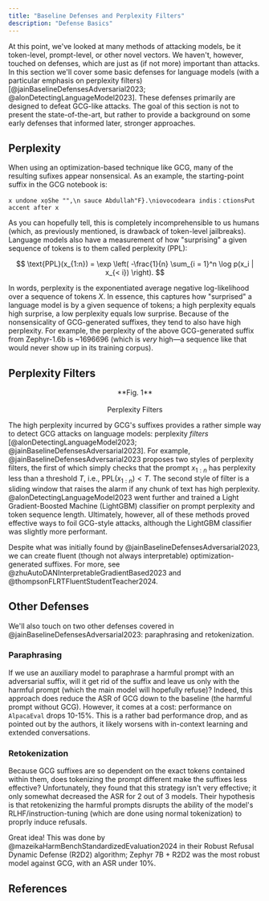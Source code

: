 ```yaml
---
title: "Baseline Defenses and Perplexity Filters"
description: "Defense Basics"
---
```


At this point, we've looked at many methods of attacking models, be it token-level, prompt-level, or other novel vectors. We haven't, however, touched on defenses, which are just as (if not more) important than attacks. In this section we'll cover some basic defenses for language models (with a particular emphasis on perplexity filters) [@jainBaselineDefensesAdversarial2023; @alonDetectingLanguageModel2023]. These defenses primarily are designed to defeat GCG-like attacks. The goal of this section is not to present the state-of-the-art, but rather to provide a background on some early defenses that informed later, stronger approaches.

## Perplexity

When using an optimization-based technique like GCG, many of the resulting sufixes appear nonsensical. As an example, the starting-point suffix in the GCG notebook is:

```
x undone xọShe "",\n sauce Abdullah"F}.\niovocodeara indis：ctionsPut accent after x
```

As you can hopefully tell, this is completely incomprehensible to us humans (which, as previously mentioned, is drawback of token-level jailbreaks). Language models also have a measurement of how "surprising" a given sequence of tokens is to them called perplexity (PPL):

$$
\text{PPL}(x_{1:n}) = \exp \left( -\frac{1}{n} \sum_{i = 1}^n \log p(x_i | x_{< i})  \right).
$$

In words, perplexity is the exponentiated average negative log-likelihood over a sequence of tokens $X$. In essence, this captures how "surprised" a language model is by a given sequence of tokens; a high perplexity equals high surprise, a low perplexity equals low surprise. Because of the nonsensicality of GCG-generated suffixes, they tend to also have high perplexity. For example, the perplexity of the above GCG-generated suffix from Zephyr-1.6b is ~1696696 (which is _very_ high—a sequence like that would never show up in its training corpus).

## Perplexity Filters

<p align="center">
  <ThemeImage
    lightSrc="/images/ppl_filter_light.png"
    darkSrc="/images/ppl_filter_dark.png"
    alt="Perplexity Filters"
    style={{ align: "center", width: "90%", display: "block", margin: "0 auto" }}
  />
</p>

<div align="center">
  **Fig. 1** <br></br> Perplexity Filters
</div>

The high perplexity incurred by GCG's suffixes provides a rather simple way to detect GCG attacks on language models: perplexity _filters_ [@alonDetectingLanguageModel2023; @jainBaselineDefensesAdversarial2023]. For example, @jainBaselineDefensesAdversarial2023 proposes two styles of perplexity filters, the first of which simply checks that the prompt $x_{1:n}$ has perplexity less than a threshold $T$, i.e., $\text{PPL}(x_{1:n}) < T$. The second style of filter is a sliding window that raises the alarm if any chunk of text has high perplexity. @alonDetectingLanguageModel2023 went further and trained a Light Gradient-Boosted Machine (LightGBM) classifier on prompt perplexity and token sequence length. Ultimately, however, all of these methods proved effective ways to foil GCG-style attacks, although the LightGBM classifier was slightly more performant.

<Dropdown title="Can't we just constrain our GCG suffixes to have low perplexity?">

Despite what was initially found by @jainBaselineDefensesAdversarial2023, we can create fluent (though not always interpretable) optimization-generated suffixes. For more, see @zhuAutoDANInterpretableGradientBased2023 and @thompsonFLRTFluentStudentTeacher2024.

</Dropdown>

## Other Defenses

We'll also touch on two other defenses covered in @jainBaselineDefensesAdversarial2023: paraphrasing and retokenization.

### Paraphrasing

If we use an auxiliary model to paraphrase a harmful prompt with an adversarial suffix, will it get rid of the suffix and leave us only with the harmful prompt (which the main model will hopefully refuse)? Indeed, this approach does reduce the ASR of GCG down to the baseline (the harmful prompt without GCG). However, it comes at a cost: performance on `AlpacaEval` drops 10-15%. This is a rather bad performance drop, and as pointed out by the authors, it likely worsens with in-context learning and extended conversations.

### Retokenization

Because GCG suffixes are so dependent on the exact tokens contained within them, does tokenizing the prompt different make the suffixes less effective? Unfortunately, they found that this strategy isn't very effective; it only somewhat decreased the ASR for 2 out of 3 models. Their hypothesis is that retokenizing the harmful prompts disrupts the ability of the model's RLHF/instruction-tuning (which are done using normal tokenization) to proprly induce refusals.

<Dropdown title="What if we perform adversarial training against GCG-like suffixes?">

Great idea! This was done by @mazeikaHarmBenchStandardizedEvaluation2024 in their Robust Refusal Dynamic Defense (R2D2) algorithm; Zephyr 7B + R2D2 was the most robust model against GCG, with an ASR under 10%.

</Dropdown>

<FeedbackButton />

<NextPageButton />

## References

